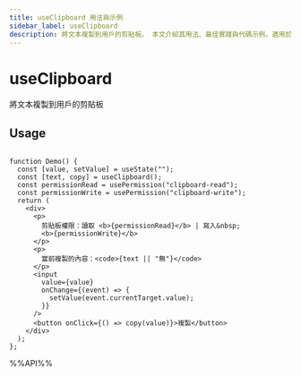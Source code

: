 ```yaml
---
title: useClipboard 用法與示例
sidebar_label: useClipboard
description: 將文本複製到用戶的剪貼板。 本文介紹其用法、最佳實踐與代碼示例。適用於 React 開發中需要處理副作用的場景。
---
```

# useClipboard

將文本複製到用戶的剪貼板


## Usage

```tsx live

function Demo() {
  const [value, setValue] = useState("");
  const [text, copy] = useClipboard();
  const permissionRead = usePermission("clipboard-read");
  const permissionWrite = usePermission("clipboard-write");
  return (
    <div>
      <p>
        剪貼板權限：讀取 <b>{permissionRead}</b> | 寫入&nbsp;
        <b>{permissionWrite}</b>
      </p>
      <p>
        當前複製的內容：<code>{text || "無"}</code>
      </p>
      <input
        value={value}
        onChange={(event) => {
          setValue(event.currentTarget.value);
        }}
      />
      <button onClick={() => copy(value)}>複製</button>
    </div>
  );
};

```

%%API%%
